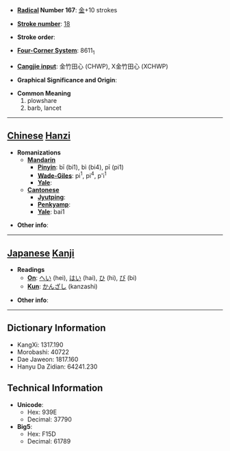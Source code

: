 * '''[[Wiktionary:Chinese radical index| Radical]] Number 167''': [[Wiktionary:Chinese radical index 金|金]]+10 strokes

* '''[[Wiktionary:Chinese total strokes index|Stroke number]]''': [[Wiktionary:Chinese total strokes index 18|18]]

* '''Stroke order''': 

* '''[[Wiktionary:Chinese four corner index|Four-Corner System]]''': 8611<sub>1</sub>

* '''[[Wiktionary:Chinese Cangjie index|Cangjie input]]''': 金竹田心 (CHWP), X金竹田心 (XCHWP)

* '''Graphical Significance and Origin''': 

* '''Common Meaning'''
*#plowshare
*# barb, lancet


----

== [[Chinese]] [[Hanzi]] ==

* '''Romanizations'''
** '''[[Mandarin]]'''
*** '''[[Pinyin]]''': bī (bi1), bì (bi4), pī (pi1)
*** '''[[Wade-Giles]]''': pi<sup>1</sup>, pi<sup>4</sup>, p'i<sup>1</sup>
*** '''[[Yale]]''': 
** '''[[Cantonese]]'''
*** '''[[Jyutping]]''':
*** '''[[Penkyamp]]''': 
*** '''[[Yale]]''': bai1

* '''Other info''': 

----

== [[Japanese]] [[Kanji]] ==

* '''Readings'''
** '''[[On]]''': [[へい]] (hei), [[はい]] (hai), [[ひ]] (hi), [[び]] (bi)
** '''[[Kun]]''': [[かんざし]] (kanzashi)

* '''Other info''':  

----

== Dictionary Information ==

* KangXi: 1317.190
* Morobashi: 40722
* Dae Jaweon: 1817.160
* Hanyu Da Zidian: 64241.230

== Technical Information ==

* '''Unicode''':
** Hex: 939E
** Decimal: 37790
* '''Big5''':
** Hex: F15D
** Decimal: 61789